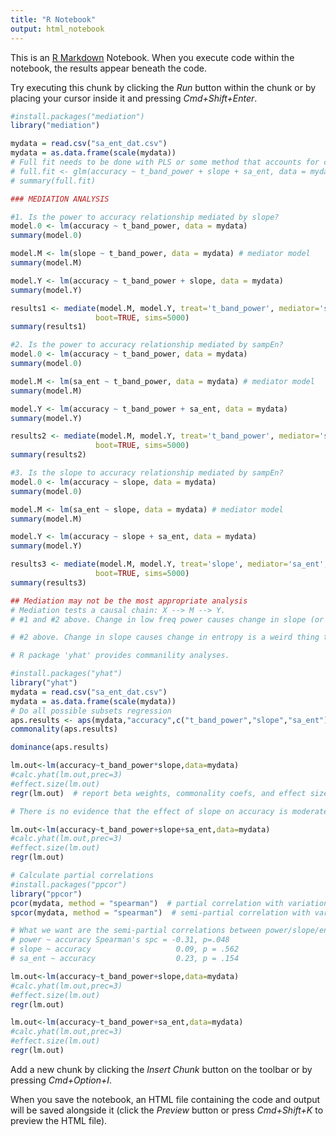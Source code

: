 ```yaml
---
title: "R Notebook"
output: html_notebook
---
```


This is an [R Markdown](http://rmarkdown.rstudio.com) Notebook. When you execute code within the notebook, the results appear beneath the code. 

Try executing this chunk by clicking the *Run* button within the chunk or by placing your cursor inside it and pressing *Cmd+Shift+Enter*. 

```r
#install.packages("mediation")
library("mediation")

mydata = read.csv("sa_ent_dat.csv")
mydata = as.data.frame(scale(mydata))
# Full fit needs to be done with PLS or some method that accounts for correlated variables.
# full.fit <- glm(accuracy ~ t_band_power + slope + sa_ent, data = mydata)
# summary(full.fit)

### MEDIATION ANALYSIS

#1. Is the power to accuracy relationship mediated by slope?
model.0 <- lm(accuracy ~ t_band_power, data = mydata)
summary(model.0)

model.M <- lm(slope ~ t_band_power, data = mydata) # mediator model
summary(model.M)

model.Y <- lm(accuracy ~ t_band_power + slope, data = mydata)
summary(model.Y)


```

```r
results1 <- mediate(model.M, model.Y, treat='t_band_power', mediator='slope',
                   boot=TRUE, sims=5000)
summary(results1)
```

```r
#2. Is the power to accuracy relationship mediated by sampEn?
model.0 <- lm(accuracy ~ t_band_power, data = mydata)
summary(model.0)

model.M <- lm(sa_ent ~ t_band_power, data = mydata) # mediator model
summary(model.M)

model.Y <- lm(accuracy ~ t_band_power + sa_ent, data = mydata)
summary(model.Y)
```

```r
results2 <- mediate(model.M, model.Y, treat='t_band_power', mediator='sa_ent',
                   boot=TRUE, sims=5000)
summary(results2)
```

```r
#3. Is the slope to accuracy relationship mediated by sampEn?
model.0 <- lm(accuracy ~ slope, data = mydata)
summary(model.0)

model.M <- lm(sa_ent ~ slope, data = mydata) # mediator model
summary(model.M)

model.Y <- lm(accuracy ~ slope + sa_ent, data = mydata)
summary(model.Y)
```

```r
results3 <- mediate(model.M, model.Y, treat='slope', mediator='sa_ent',
                   boot=TRUE, sims=5000)
summary(results3)
```

```r
## Mediation may not be the most appropriate analysis
# Mediation tests a causal chain: X --> M --> Y.
# #1 and #2 above. Change in low freq power causes change in slope (or sampEn) and change in slope (or sampEn) causes change in performance -- this mediation is tested in #1 and #2 above. May be justifiable.

# #2 above. Change in slope causes change in entropy is a weird thing to test. More likely is that the same underlying activity changes caused both slope and entropy to change. This should just be tested using multiple linear regression and looking at unique and shared variance, etc. This possibility also holds for both #1 and #2 --> the same activity changes cause parallel changes in power, slope, and entropy. So MLR is appropriate for all analyses. 

# R package 'yhat' provides commanility analyses. 

#install.packages("yhat")
library("yhat")
mydata = read.csv("sa_ent_dat.csv")
mydata = as.data.frame(scale(mydata))
# Do all possible subsets regression
aps.results <- aps(mydata,"accuracy",c("t_band_power","slope","sa_ent"))
commonality(aps.results)

```

```r
dominance(aps.results)
```

```r
lm.out<-lm(accuracy~t_band_power*slope,data=mydata)
#calc.yhat(lm.out,prec=3)
#effect.size(lm.out)
regr(lm.out)  # report beta weights, commonality coefs, and effect sizes

# There is no evidence that the effect of slope on accuracy is moderated by power (i.e., there is no sig interaction effect)
```

```r
lm.out<-lm(accuracy~t_band_power+slope+sa_ent,data=mydata)
#calc.yhat(lm.out,prec=3)
#effect.size(lm.out)
regr(lm.out)
```

```r
# Calculate partial correlations
#install.packages("ppcor")
library("ppcor")
pcor(mydata, method = "spearman")  # partial correlation with variation from other variables only removed from both variables of the pair
spcor(mydata, method = "spearman")  # semi-partial correlation with variation from other variables only removed from the second variable of the pair

# What we want are the semi-partial correlations between power/slope/entropy and accuracy (second variable)
# power ~ accuracy Spearman's spc = -0.31, p=.048
# slope ~ accuracy                   0.09, p = .562
# sa_ent ~ accuracy                  0.23, p = .154
```

```r
lm.out<-lm(accuracy~t_band_power+slope,data=mydata)
#calc.yhat(lm.out,prec=3)
#effect.size(lm.out)
regr(lm.out)
```
```r
lm.out<-lm(accuracy~t_band_power+sa_ent,data=mydata)
#calc.yhat(lm.out,prec=3)
#effect.size(lm.out)
regr(lm.out)
```

Add a new chunk by clicking the *Insert Chunk* button on the toolbar or by pressing *Cmd+Option+I*.

When you save the notebook, an HTML file containing the code and output will be saved alongside it (click the *Preview* button or press *Cmd+Shift+K* to preview the HTML file).
